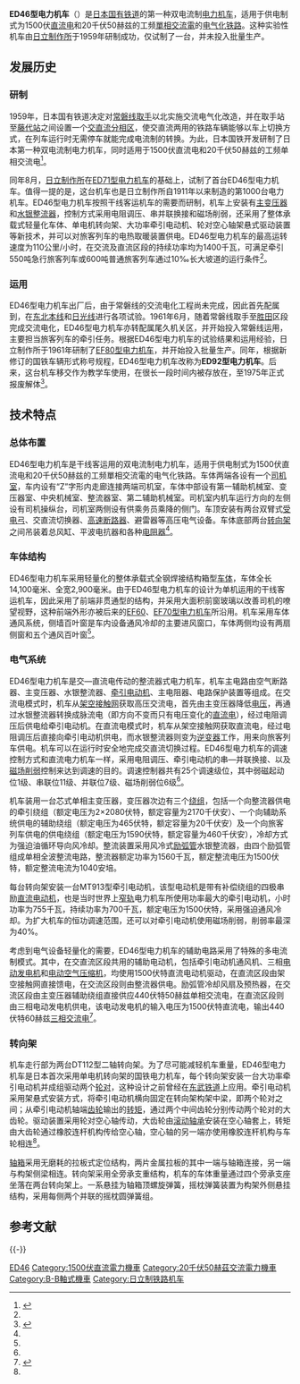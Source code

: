 {{noteTA
|G1=Railway
}}
{{Infobox Locomotive
| name = ED46（ED92）
| image = 
| caption = 
| type = [[电力机车|电力机车]]
| origin = {{JAP}}
| builder = [[日立製作所|日立制作所]]
| roadnumber = 
| builddate  = 1959年
| totalproduction  = 1台
| user = {{flagicon|Japan}} [[日本国有铁道|日本国有铁道]]
| data = 
| uicclass = B'B'
| gauge = 1,067毫米
| wheeldiameter = 1,120毫米
| axleload = 16吨
| wheelbase = 2,212毫米
| minimumcurve = 
| length = 14,500毫米
| width = 2,900毫米
| height = 4,215毫米（降弓时）
| weight = 64吨
| sandcap = 
| electricsystem = [[交流电|AC]] 20kV 50Hz<br />[[直流电|DC]] 1500V
| transmission = 交—直流电
| tractionmotors = MT913 × 2
| topspeed = 110公里/小时
| sustainedspeed = 58.8公里/小时
| poweroutput = 1,400千瓦
| tractiveeffort = 17,000公斤（起动）<br />8,500公斤（持续）
| locobrakes = EL14AS自动空气制动机、手制动机
| locobrakepower = 
| locobrakeforce = 
| trainbrakes = 
| safety = [[自動列車停止裝置|ATS-S]]
| widenotes = 
}}
'''ED46型电力机车'''（{{lang-ja|ED46形電気機関車}}）是[[日本国有铁道|日本国有铁道]]的第一种双电流制[[电力机车|电力机车]]，适用于供电制式为1500伏[[直流电|直流电]]和20千伏50赫兹的工频[[單相交流電|單相交流電]]的[[电气化铁路|电气化铁路]]。这种实验性机车由[[日立製作所|日立制作所]]于1959年研制成功，仅试制了一台，并未投入批量生产。

== 发展历史 ==
=== 研制 ===
1959年，日本国有铁道决定对[[常磐線|常磐线]][[取手站|取手]]以北实施交流电气化改造，并在取手站至[[藤代站|藤代站]]之间设置一个[[中性區|交直流分相区]]，使交直流两用的铁路车辆能够以车上切换方式，在列车运行时无需停车就能完成电流制的转换。为此，日本国铁开发研制了日本第一种双电流制电力机车，同时适用于1500伏直流电和20千伏50赫兹的工频单相交流电<ref name=ed46a>{{cite journal | author = 高橋忠太、水越正義、河井貞治、川上直衛、伊沢省二、前川愛一 | title = {{lang|ja|常磐線用ED46形交直両用電気機関車}} | journal = 《日立評論》 | pages = 49-61 | publisher = 日立製作所 | volume = 42 | issue = 3 | language = ja |date=1960年3月}}</ref>。

同年8月，[[日立制作所|日立制作所]]在[[日本國鐵ED71型電力機車|ED71型电力机车]]的基础上，试制了首台ED46型电力机车。值得一提的是，这台机车也是日立制作所自1911年以来制造的第1000台电力机车。ED46型电力机车按照干线客运机车的需要而研制，机车上安装有[[變壓器|主变压器]]和[[整流器|水银整流器]]，控制方式采用电阻调压、串并联换接和磁场削弱，还采用了整体承载式轻量化车体、单电机转向架、大功率牵引电动机、轮对空心轴架悬式驱动装置等新技术，并可以对旅客列车的电热取暖装置供电。ED46型电力机车的最高运转速度为110公里/小时，在交流及直流区段的持续功率均为1400千瓦，可满足牵引550吨急行旅客列车或600吨普通旅客列车通过10‰长大坡道的运行条件<ref name=ed46a />。

=== 运用 ===
ED46型电力机车出厂后，由于常磐线的交流电化工程尚未完成，因此首先配属到{{tsl|ja|宇都宮運転所|宇都宮運轉所|宇都宫机关区}}，在[[東北本線|东北本线]]和[[日光線|日光线]]进行各项试验。1961年6月，随着常磐线取手至[[勝田車站|胜田]]区段完成交流电化，ED46型电力机车亦转配属尾久机关区，并开始投入常磐线运用，主要担当旅客列车的牵引任务。根据ED46型电力机车的试验结果和运用经验，日立制作所于1961年研制了[[日本國鐵EF80型電力機車|EF80型电力机车]]，并开始投入批量生产。同年，根据新修订的国铁车辆形式称号规程，ED46型电力机车改称为'''ED92型电力机车'''。后来，这台机车移交{{tsl|ja|中央鉄道学園|中央铁道学园}}作为教学车使用，在很长一段时间内被存放在{{tsl|ja|田端機関区|田端机关区}}，至1975年正式报废解体<ref>{{Cite web |url=http://rail.hobidas.com/photo/archives/2007/11/ed92_1.html |title=「消えた車輌写真館 」ED92 1 |accessdate=2013-10-10 |publisher=鉄道ホビダス |date= |archive-date=2019-09-16 |archive-url=https://web.archive.org/web/20190916075159/http://rail.hobidas.com/photo/archives/2007/11/ed92_1.html |dead-url=no }}</ref>。

== 技术特点 ==
=== 总体布置 ===
ED46型电力机车是干线客运用的双电流制电力机车，适用于供电制式为1500伏直流电和20千伏50赫兹的工频單相交流電的电气化铁路。车体两端各设有一个[[司机室|司机室]]，车内设有“Z”字形内走廊连接两端司机室，车体中部设有第一辅助机械室、变压器室、中央机械室、整流器室、第二辅助机械室。司机室内机车运行方向的左侧设有司机操纵台，司机室两侧设有供乘务员乘降的侧门。车顶安装有两台双臂式[[受电弓|受电弓]]、交直流切换器、[[斷路器|高速断路器]]、避雷器等高压电气设备。车体底部两台[[转向架|转向架]]之间吊装着总风缸、平波电抗器和各种[[电阻器|电阻器]]<ref name=ed46a />。

=== 车体结构 ===
ED46型电力机车采用轻量化的整体承载式全钢焊接结构箱型[[车体|车体]]，车体全长14,100毫米、全宽2,900毫米。由于ED46型电力机车的设计为单机运用的干线客运机车，因此采用了前端非贯通型的结构，并采用大面积前窗玻璃以改善司机的嘹望视野，这种前端外形亦被后来的[[日本國鐵EF60型電力機車|EF60]]、[[日本國鐵EF70型電力機車|EF70型电力机车]]所沿用。机车采用车体通风系统，侧墙百叶窗是车内设备通风冷却的主要进风窗口，车体两侧均设有两扇侧窗和五个通风百叶窗<ref name=ed46a />。

=== 电气系统 ===
ED46型电力机车是交—直流电传动的整流器式电力机车，机车主电路由空气断路器、主变压器、水银整流器、[[牵引电动机|牵引电动机]]、主电阻器、电路保护装置等组成。在交流电模式时，机车从[[架空接触网|架空接触网]]获取高压交流电，首先由主变压器降低[[电压|电压]]，再通过水银整流器转换成脉流电（即方向不变而只有电压变化的[[直流电|直流电]]），经过电阻调压后供电给牵引电动机。在直流电模式时，机车从架空接触网获取直流电，经过电阻调压后直接向牵引电动机供电，而水银整流器则变为[[逆变器|逆变器]]工作，用来向旅客列车供电。机车可以在运行时安全地完成交直流切换过程。ED46型电力机车的调速控制方式和直流电力机车一样，采用电阻调压、牵引电动机的串—并联换接、以及[[磁场削弱|磁场削弱]]控制来达到调速的目的。调速控制器共有25个调速级位，其中弱磁起动位1级、串联位11级、并联位7级、磁场削弱位6级<ref name=ed46a />。

机车装用一台芯式单相主变压器，变压器次边有三个[[绕组|绕组]]，包括一个向整流器供电的牵引绕组（额定电压为2×2080伏特，额定容量为2170千伏安）、一个向辅助系统供电的辅助绕组（额定电压为465伏特，额定容量为20千伏安）及一个向旅客列车供电的供电绕组（额定电压为1590伏特，额定容量为460千伏安），冷却方式为强迫油循环导向风冷却。整流装置采用风冷式[[励弧管|励弧管]]水银整流器，由四个励弧管组成单相全波整流电路，整流器额定功率为1560千瓦，额定整流电压为1500伏特，额定整流电流为1040安培。

每台转向架安装一台MT913型牵引电动机，该型电动机是带有补偿绕组的四极串励[[直流电动机|直流电动机]]，也是当时世界上[[窄轨|窄轨]]电力机车所使用功率最大的牵引电动机，小时功率为755千瓦，持续功率为700千瓦，额定电压为1500伏特，采用强迫通风冷却。为扩大机车的恒功调速范围，还可以对牵引电动机使用磁场削弱，削弱率最深为40%。

考虑到电气设备轻量化的需要，ED46型电力机车的辅助电路采用了特殊的多电流制模式。其中，在交直流区段共用的辅助电动机，包括牵引电动机通风机、三相[[电动发电机|电动发电机]]和[[压缩机|电动空气压缩机]]，均使用1500伏特直流电动机驱动，在直流区段由架空接触网直接馈电，在交流区段则由整流器供电。励弧管冷却风扇及预热器，在交流区段由主变压器辅助绕组直接供应440伏特50赫兹单相交流电，在直流区段则由三相电动发电机供电，该电动发电机的输入电压为1500伏特直流电，输出440伏特60赫兹[[三相交流电|三相交流电]]<ref name=ed46b>{{cite journal | author = 池田正一郎、杉本光昭 | title = {{lang|ja|交流電気車用整流器制御方式}} | journal = 《日立評論》 | pages = 37-42 | publisher = 日立製作所 | volume = 43 | issue = 3 | language = ja |date=1961年3月}}</ref>。

=== 转向架 ===
机车走行部为两台DT112型二轴转向架。为了尽可能减轻机车重量，ED46型电力机车是日本首次采用单电机转向架的国铁电力机车，每个转向架安装一台大功率牵引电动机并成组驱动两个[[轮对|轮对]]，这种设计之前曾经在[[東武鐵道|东武铁道]]{{tsl|ja|東武ED5010形電気機関車|东武ED5010型电力机车|ED5050型电力机车}}上应用。牵引电动机采用架悬式安装方式，将牵引电动机横向固定在转向架构架中梁，即两个轮对之间；从牵引电动机轴端[[齿轮|齿轮]]输出的[[转矩|转矩]]，通过两个中间齿轮分别传动两个轮对的大齿轮。驱动装置采用轮对空心轴传动，大齿轮由[[轴承|滚动轴承]]安装在空心轴套上，转矩由大齿轮通过橡胶连杆机构传给空心轴，空心轴的另一端亦使用橡胶连杆机构与车轮相连<ref name=ed46a />。

[[轴箱|轴箱]]采用无磨耗的拉板式定位结构，两片金属拉板的其中一端与轴箱连接，另一端与构架侧梁相连。转向架采用全旁承支重结构，机车的车体重量通过四个旁承支座坐落在两台转向架上。一系悬挂为轴箱顶螺旋弹簧，摇枕弹簧装置为构架外侧悬挂结构，采用每侧两个并联的摇枕圆弹簧组。

== 参考文献 ==
{{Portal|日本鐵路|JR Rail ja.svg}}
{{Reflist}}

{{-}}
{{日本國鐵新性能電力機車}}

{{DEFAULTSORT:JNR ED46}}
[[Category:日本國有鐵道電力機車|ED46]]
[[Category:1500伏直流電力機車|Category:1500伏直流電力機車]]
[[Category:20千伏50赫茲交流電力機車|Category:20千伏50赫茲交流電力機車]]
[[Category:B-B軸式機車|Category:B-B軸式機車]]
[[Category:日立制铁路机车|Category:日立制铁路机车]]